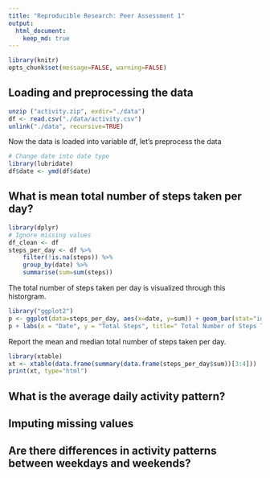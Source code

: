 ```yaml
---
title: "Reproducible Research: Peer Assessment 1"
output: 
  html_document:
    keep_md: true
---
```

```r
library(knitr)
opts_chunk$set(message=FALSE, warning=FALSE)
```

## Loading and preprocessing the data
```r
unzip ("activity.zip", exdir="./data")
df <- read.csv("./data/activity.csv")
unlink("./data", recursive=TRUE)
```
Now the data is loaded into variable df, let's preprocess the data
```r
# Change date into date type
library(lubridate)
df$date <- ymd(df$date)
```

## What is mean total number of steps taken per day?
```r
library(dplyr)
# Ignore missing values
df_clean <- df 
steps_per_day <- df %>% 
    filter(!is.na(steps)) %>%
    group_by(date) %>%
    summarise(sum=sum(steps))
```

The total number of steps taken per day is visualized through this historgram.
```r
library("ggplot2")
p <- ggplot(data=steps_per_day, aes(x=date, y=sum)) + geom_bar(stat="identity")
p + labs(x = "Date", y = "Total Steps", title=" Total Number of Steps Taken Per Day")
```


Report the mean and median total number of steps taken per day.
```r
library(xtable)
xt <- xtable(data.frame(summary(data.frame(steps_per_day$sum))[3:4]))
print(xt, type="html")
```



## What is the average daily activity pattern?

## Imputing missing values



## Are there differences in activity patterns between weekdays and weekends?
